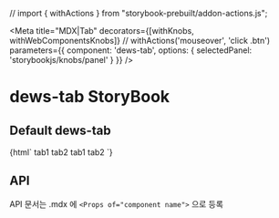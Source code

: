 // import { withActions } from "storybook-prebuilt/addon-actions.js";

<Meta
  title="MDX|Tab"
  decorators={[withKnobs, withWebComponentsKnobs]} // withActions('mouseover', 'click .btn')
  parameters={{ component: 'dews-tab', options: { selectedPanel: 'storybookjs/knobs/panel' } }}
/>

<!-- 아래는 Doc 부분 -->
# dews-tab StoryBook

## Default dews-tab
<Preview>
  <Story name="dews-tab" height="100px">
    {html`
   <dews-area-panel>
    <area-item col="6">
        <dews-tabs id='tabs1'>
                <dews-tab title="tab1">
                    <dews-container>tab1</dews-container>
                 </dews-tab>
                 <dews-tab title="tab2">
                    <dews-container>tab2</dews-container>
                 </dews-tab>
                 <dews-tab title="tab3" hide>
                 </dews-tab>
                 <dews-tab title="tab4">
                 </dews-tab>
                 <dews-tab title="tab5">
                 </dews-tab>
                 <dews-tab title="tab6">
                 </dews-tab>
        </dews-tabs>
    </area-item>
<area-item col="6">
        <dews-tabs selected='1' >
                <dews-tab title="tab1">
                    <dews-container>tab1</dews-container>
                 </dews-tab>
                 <dews-tab title="tab2">
                    <dews-container>tab2</dews-container>
                 </dews-tab>
                 <dews-tab title="tab3" hide>
                 </dews-tab>
                 <dews-tab title="tab4">
                 </dews-tab>
                 <dews-tab title="tab5">
                 </dews-tab>
                 <dews-tab title="tab6">
                 </dews-tab>
        </dews-tabs>
    </area-item>
 </dews-area-panel>
    `}
  </Story>
</Preview>



## API

API 문서는 .mdx 에 `<Props of="component name">` 으로 등록

<Props of="dews-tab" />
